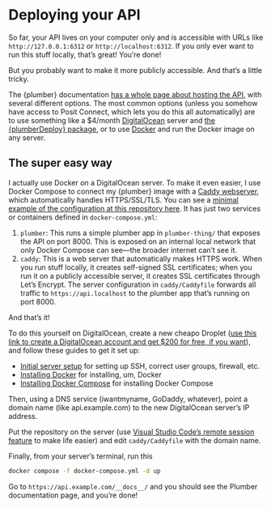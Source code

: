 # Deploying your API

So far, your API lives on your computer only and is accessible with URLs like `http://127.0.0.1:6312` or `http://localhost:6312`. If you only ever want to run this stuff locally, that's great! You're done!

But you probably want to make it more publicly accessible. And that's a little tricky.

The {plumber} documentation [has a whole page about hosting the API](https://www.rplumber.io/articles/hosting.html), with several different options. The most common options (unless you somehow have access to Posit Connect, which lets you do this all automatically) are to use something like a $4/month [DigitalOcean](https://www.digitalocean.com/) server and [the {plumberDeploy} package](https://github.com/meztez/plumberDeploy), or to use [Docker](https://www.docker.com/) and run the Docker image on any server. 


## The super easy way

I actually use Docker *on* a DigitalOcean server. To make it even easier, I use Docker Compose to connect my {plumber} image with a [Caddy webserver](https://caddyserver.com/), which automatically handles HTTPS/SSL/TLS. You can see a [minimal example of the configuration at this repository here](https://github.com/andrewheiss/docker-plumber-caddy). It has just two services or containers defined in `docker-compose.yml`:

1. `plumber`: This runs a simple plumber app in `plumber-thing/` that exposes the API on port 8000. This is exposed on an internal local network that only Docker Compose can see—the broader internet can't see it. 
2. `caddy`: This is a web server that automatically makes HTTPS work. When you run stuff locally, it creates self-signed SSL certificates; when you run it on a publicly accessible server, it creates SSL certificates through Let's Encrypt. The server configuration in `caddy/Caddyfile` forwards all traffic to `https://api.localhost` to the plumber app that's running on port 8000.

And that's it!

To do this yourself on DigitalOcean, create a new cheapo Droplet ([use this link to create a DigitalOcean account and get $200 for free, if you want](https://m.do.co/c/cec0de11762e)), and follow these guides to get it set up:

- [Initial server setup](https://www.digitalocean.com/community/tutorials/initial-server-setup-with-ubuntu-22-04) for setting up SSH, correct user groups, firewall, etc.
- [Installing Docker](https://www.digitalocean.com/community/tutorials/how-to-install-and-use-docker-on-ubuntu-22-04) for installing, um, Docker
- [Installing Docker Compose](https://www.digitalocean.com/community/tutorials/how-to-install-and-use-docker-compose-on-ubuntu-22-04) for installing Docker Compose

Then, using a DNS service (iwantmyname, GoDaddy, whatever), point a domain name (like api.example.com) to the new DigitalOcean server's IP address.

Put the repository on the server (use [Visual Studio Code's remote session feature](https://code.visualstudio.com/docs/remote/remote-overview) to make life easier) and edit `caddy/Caddyfile` with the domain name.

Finally, from your server's terminal, run this

```sh
docker compose -f docker-compose.yml -d up
```

Go to `https://api.example.com/__docs__/` and you should see the Plumber documentation page, and you're done!
